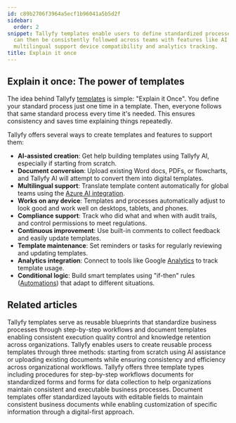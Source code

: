 ```yaml
---
id: c89b2706f3964a5ecf1b96041a5b5d2f
sidebar:
  order: 2
snippet: Tallyfy templates enable users to define standardized processes once which
  can then be consistently followed across teams with features like AI assistance
  multilingual support device compatibility and analytics tracking.
title: Explain it once
---
```


## Explain it once: The power of templates

The idea behind Tallyfy [templates](/products/pro/documenting/templates/) is simple: "Explain it Once". You define your standard process just one time in a template. Then, everyone follows that same standard process every time it's needed. This ensures consistency and saves time explaining things repeatedly.

Tallyfy offers several ways to create templates and features to support them:

<lite-vimeo videoid="903080351"></lite-vimeo>

*   **AI-assisted creation**: Get help building templates using Tallyfy AI, especially if starting from scratch.
*   **Document conversion**: Upload existing Word docs, PDFs, or flowcharts, and Tallyfy AI will attempt to convert them into digital templates.
*   **Multilingual support**: Translate template content automatically for global teams using the [Azure AI integration](/products/pro/integrations/azure-translation/).
*   **Works on any device**: Templates and processes automatically adjust to look good and work well on desktops, tablets, and phones.
*   **Compliance support**: Track who did what and when with audit trails, and control permissions to meet regulations.
*   **Continuous improvement**: Use built-in comments to collect feedback and easily update templates.
*   **Template maintenance**: Set reminders or tasks for regularly reviewing and updating templates.
*   **Analytics integration**: Connect to tools like Google [Analytics](/products/pro/integrations/analytics/) to track template usage.
*   **Conditional logic**: Build smart templates using "if-then" rules ([Automations](/products/pro/documenting/templates/automations/)) that adapt to different situations.


## Related articles
<CardGrid>
<LinkTitleCard header="<b>Documenting > Templates</b>" href="/products/pro/documenting/templates/" > Tallyfy templates serve as reusable blueprints that standardize business processes through step-by-step workflows and document templates enabling consistent execution quality control and knowledge retention across organizations. </LinkTitleCard>
<LinkTitleCard header="<b>Templates > Create a template</b>" href="/products/pro/documenting/templates/create-template/" > Tallyfy enables users to create reusable process templates through three methods: starting from scratch using AI assistance or uploading existing documents while ensuring consistency and efficiency across organizational workflows. </LinkTitleCard>
<LinkTitleCard header="<b>Pro > Essentials</b>" href="/products/pro/documenting/" > Tallyfy offers three template types including procedures for step-by-step workflows documents for standardized forms and forms for data collection to help organizations maintain consistent and executable business processes. </LinkTitleCard>
<LinkTitleCard header="<b>Documenting > Documents</b>" href="/products/pro/documenting/documents/" > Document templates offer standardized layouts with editable fields to maintain consistent business documents while enabling customization of specific information through a digital-first approach. </LinkTitleCard>
</CardGrid>